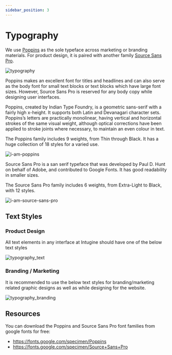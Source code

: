 ```yaml
---
sidebar_position: 3
---
```


# Typography

We use [Poppins](https://fonts.google.com/specimen/Poppins) as the sole typeface across marketing or branding materials. For product design, it is paired with another family [Source Sans Pro](https://fonts.google.com/specimen/Source+Sans+Pro). 

![typography](/img/typography.svg)

Poppins makes an excellent font for titles and headlines and can also serve as the body font for small text blocks or text blocks which have large font sizes. However, Source Sans Pro is reserved for any body copy while designing user interfaces.

Poppins, created by Indian Type Foundry, is a geometric sans-serif with a fairly high x-height. It supports both Latin and Devanagari character sets. Poppins’s letters are practically monolinear, having vertical and horizontal strokes of the same visual weight, although optical corrections have been applied to stroke joints where necessary, to maintain an even colour in text.

The Poppins family includes 9 weights, from Thin through Black. It has a huge collection of 18 styles for a varied use.

![i-am-poppins](/img/i-am-poppins.svg)

Source Sans Pro is a san serif typeface that was developed by Paul D. Hunt on behalf of Adobe, and contributed to Google Fonts. It has good readability in smaller sizes.

The Source Sans Pro family includes 6 weights, from Extra-Light to Black, with 12 styles.

![i-am-source-sans-pro](/img/i-am-source-sans-pro.svg)

## Text Styles

### Product Design

All text elements in any interface at Intugine should have one of the below text styles

![typography_text](/img/typography_text.svg)

### Branding / Marketing

It is recommended to use the below text styles for branding/marketing related graphic designs as well as while designing for the website.

![typography_branding](/img/typography_branding.svg)

## Resources

You can download the Poppins and Source Sans Pro font families from google fonts for free:

- https://fonts.google.com/specimen/Poppins
- https://fonts.google.com/specimen/Source+Sans+Pro